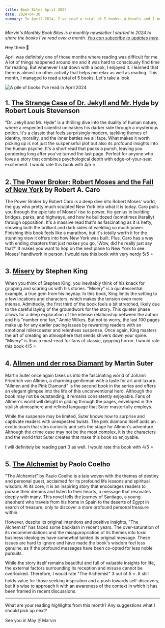 ```yaml
---
title: Book Bites April 2024
date: 2024-04-30
summary: In April 2024, I've read a total of 5 books. 4 Novels and 1 nonfiction book.
---
```


_Marvin's Monthly Book Bites is a monthly newsletter I started in 2024 to share the books I've read over a month. [You can subscribe to updates here](https://world.hey.com/mrvn)._

Hey there 👋

April was definitely one of those months where reading was difficult for me. A lot of things happened around me and it was hard to consciously find time for reading. But whenever I sat down with a book, I enjoyed it. I learned that there is almost no other activity that helps me relax as well as reading. This month, I managed to read a total of 5 books. Let's take a look.

<img
    src="https://gopher.hey.com/sRwjeBD89h2dZ_U_ALcbegmqwVBiRjthWrt-iof_Zvx8=/https://lh3.googleusercontent.com/pw/AP1GczO71D785Hnzwyop1Qv5fvDpEf7irDz4Jy8EdkW86vCjJe6DN8cyMCh8vdUh_XR2MWtQu8L_5hHUYiklPtAIkdO_NKDYivvs0xCn0PNCVXa4qOqBz7xGssvCWVUdsP214OMKFZN_uQaLfr-YIeq-fkDK76FLSvRGkiJYFTF-rKJtVtmg9wGx9m59XaCCVEcPvMyWncjW2X3EVXXovOP6G8Odu5M1bLI3NCJyxsKZgerFiYsGuj1U7EHm7KG4fwMPxZoNVORR1PbnN3_LF-vQl2g9KCE47g7wuR8JgLjkqYIkLKyZva-_ZHsYX2t1XfWfeYt5ghI2ND997FDFYj5SYt3PtGameLGUTBvV0VwyWNiNPBViM44nXi9cf_-_taS4mNTo_5L9Bjf0tTcTo9_9jflJnzOemPBXJbdP9m7TulqdNqtp83RkUvdpfEd_IODRLYlmmz94I44dpZRDbjc8syl1iCRtXyz3tNNeVxuE3ahEIVeOOjAtDlut6DtWVE07e3NIly_RbG3DAAPGAm-2hjkzsK2IcFmIUWfrqPMWzMd-4v9H3qLJPKLClsp8L4TtBglj9Pu1FL-snOVY1xyPeaVaeSQNGdPj0FabNRzBNqZuhB7wcSctrBmbTLKyydpqZNoOradmGXupg1slS42nSbvz8h_hpyz2hYLOuxXKzshVdXZLdx6DzWuXTiZHGup1R9YZlwpJawL8LMSM5Phn-k8bTLZSBuNkJrtsGQ-hQafl9eR6IYd9GF3U3jXzZC2UsOsizKmysFltUednjry7SrMfz0b_KSUSexN9udu0WmuhnIO1QJyfOIf8g07TC3xQu2s1w_WV8Zvt3hzZDLjlDurCX7d3ADx0q-Mov2IvO-iCKs0EO8yt6Q453csVC9qgYX92bf_JIAUCTU5PvrDAkepBd3Rw6FfvKqJsMiagGC-tTO2e3pI=w1750-h1313-s-no-gm?authuser=0"
    alt="A pile of books I've read in April 2024"
    className="rounded-2xl"
/>

## 1. [The Strange Case of Dr. Jekyll and Mr. Hyde](https://www.goodreads.com/book/show/51497.The_Strange_Case_of_Dr_Jekyll_and_Mr_Hyde_and_Other_Tales_of_Terror) by Robert Louis Stevenson

"Dr. Jekyll and Mr. Hyde" is a thrilling dive into the duality of human nature, where a respected scientist unleashes his darker side through a mysterious potion. It's a classic that feels surprisingly modern, tackling themes of identity, morality, and the inner battles we all face. What makes it worth picking up is not just the suspenseful plot but also its profound insights into the human psyche. It's a short read that packs a punch, leaving you pondering long after you've turned the last page. Perfect for anyone who loves a story that combines psychological depth with edge-of-your-seat excitement. I would rate this book with 4/5 ⭐.

## 2.[ The Power Broker: Robert Moses and the Fall of New York](https://www.goodreads.com/book/show/1111.The_Power_Broker) by Robert A. Caro

The Power Broker by Robert Caro is a deep dive into Robert Moses' world, the guy who pretty much sculpted New York into what it is today. Caro pulls you through the epic tale of Moses’ rise to power, his genius in building bridges, parks, and highways, and how he bulldozed (sometimes literally) through opposition. It's a massive read that's as fascinating as it is hefty, showing both the brilliant and dark sides of wielding so much power. Finishing this book feels like a marathon, but it's totally worth it for the stunning view it offers into how New York was built. Plus, Caro has a way with ending chapters that just makes you go, 'Wow, did he really just say that?' It makes you want to hop on the next plane to New York to see Moses' handiwork in person. I would rate this book with very nerdy 5/5 ⭐

## 3. [Misery](https://www.goodreads.com/book/show/10614.Misery) by Stephen King

When you think of Stephen King, you inevitably think of his knack for gripping and scaring us with his stories. "Misery" is a quintessential example, a true gem from his heyday. In this book, King limits the setting to a few locations and characters, which makes the tension even more intense. Admittedly, the first third of the book feels a bit stretched, likely due to the careful laying of the groundwork for the story. This quieter phase allows for a deep exploration of the intense relationship between the author and his "number one fan," Annie Wilkes. But not to worry, the last 100 pages make up for any earlier pacing issues by rewarding readers with an emotional rollercoaster and relentless suspense. Once again, King masters the art of creating an atmosphere that sends shivers down your spine. "Misery" is thus a must-read for fans of classic, gripping horror. I would rate this book 4/5 ⭐

## 4. [Allmen und der rosa Diamant](https://www.goodreads.com/book/show/11962303-allmen-und-der-rosa-diamant) by Martin Suter

Martin Suter once again takes us into the fascinating world of Johann Friedrich von Allmen, a charming gentleman with a taste for art and luxury. "Allmen and the Pink Diamond" is the second book in the series and offers an elegant glimpse into the life of this unconventional hero. Although the book may not be outstanding, it remains consistently enjoyable. Fans of Allmen's world will delight in gliding through the pages, enveloped in the stylish atmosphere and refined language that Suter masterfully employs.

While the suspense may be limited, Suter knows how to surprise and captivate readers with unexpected twists. The pink diamond itself adds an exotic touch that stirs curiosity and sets the stage for Allmen's adventure. Although the crime case may not be the most complex, it is the characters and the world that Suter creates that make this book so enjoyable.

I will definitely be reading part 3 as well.
I would rate this book with 4/5 ⭐

## 5. [The Alchemist](https://www.goodreads.com/book/show/18144590-the-alchemist) by Paolo Coelho

"The Alchemist" by Paulo Coelho is a tale woven with the themes of destiny and personal quest, acclaimed for its profound life lessons and spiritual wisdom. At its core, it is an inspiring story that encourages readers to pursue their dreams and listen to their hearts, a message that resonates deeply with many. This novel tells the journey of Santiago, a young shepherd who travels from his home in Spain to the deserts of Egypt in search of treasure, only to discover a more profound personal treasure within.

However, despite its original intentions and positive insights, "The Alchemist" has faced some backlash in recent years. The over-saturation of its recommendations and the misappropriation of its themes into toxic business ideologies have somewhat tainted its original message. These issues are hard to ignore and have made the book's wisdom feel less genuine, as if the profound messages have been co-opted for less noble pursuits.

While the story itself remains beautiful and full of valuable insights for life, the external factors surrounding its reception and misuse cannot be overlooked. Therefore, I would rate "The Alchemist" 3 out of 5 ⭐. It still holds value for those seeking inspiration and a push towards self-discovery, but it's wise to approach it with an awareness of the context in which it has been framed in recent discussions.

---

What are your reading highlights from this month? Any suggestions what I should pick up next?

See you in May ✌️
Marvin
